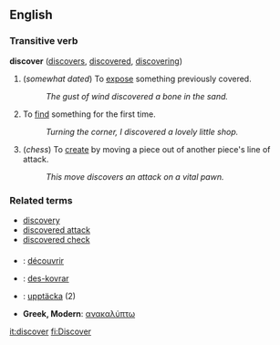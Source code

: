 ==English==

=== Transitive verb ===
'''discover'''  ([[discovers]], [[discovered]], [[discovering]])
# (''somewhat dated'') To [[expose]] something previously covered.
#: ''The gust of wind discovered a bone in the sand.''
# To [[find]] something for the first time.
#: ''Turning the corner, I discovered a lovely little shop.''
# (''chess'') To [[create]] by moving a piece out of another piece's line of attack.
#: ''This move discovers an attack on a vital pawn.''

=== Related terms ===

*[[discovery]]
*[[discovered attack]]
*[[discovered check]]

===={{trans}}====

* {{fr}} : [[découvrir]]
* {{io}} : [[des-kovrar]]
* {{sv}} : [[upptäcka]] (2)
*'''Greek, Modern''': [[ανακαλύπτω]]
[[it:discover]]
[[fi:Discover]]